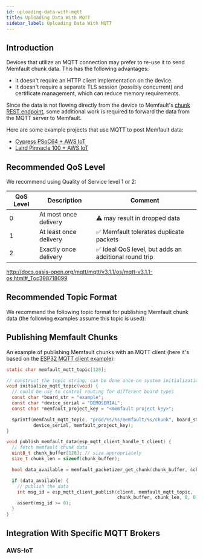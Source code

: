 ```yaml
---
id: uploading-data-with-mqtt
title: Uploading Data With MQTT
sidebar_label: Uploading Data With MQTT
---
```



## Introduction

Devices that utilize an MQTT connection may prefer to re-use it to send Memfault
chunk data. This has the following advantages:

- It doesn't require an HTTP client implementation on the device.
- It doesn't require a separate TLS session (possibly concurrent) and
  certificate management, which can reduce memory requirements.

Since the data is not flowing directly from the device to Memfault's
[chunk REST endpoint](https://api-docs.memfault.com/?version=latest#66b0e390-2c3e-4c0d-b6c2-836a287b9e5f), some additional work is required to forward the data from the MQTT
server to Memfault.

Here are some example projects that use MQTT to post Memfault data:

- [Cypress PSoC64 + AWS IoT](https://github.com/memfault/memfault-firmware-sdk/tree/master/examples/cypress/CY8CKIT-064S0S2-4343W)
- [Laird Pinnacle 100 + AWS IoT](/docs/mcu/pinnacle-100-guide)

## Recommended QoS Level

We recommend using Quality of Service level 1 or 2:

| QoS Level | Description            | Comment                                               |
| --------- | ---------------------- | ----------------------------------------------------- |
| 0         | At most once delivery  | ⚠️ may result in dropped data                         |
| 1         | At least once delivery | ✅ Memfault tolerates duplicate packets               |
| 2         | Exactly once delivery  | ✅ Ideal QoS level, but adds an additional round trip |

<http://docs.oasis-open.org/mqtt/mqtt/v3.1.1/os/mqtt-v3.1.1-os.html#_Toc398718099>

## Recommended Topic Format

We recommend the following topic format for publishing Memfault chunk data (the
following examples assume this topic is used):

<MqttTopic />

## Publishing Memfault Chunks

An example of publishing Memfault chunks with an MQTT client (here it's based on
the
[ESP32 MQTT client example](https://github.com/espressif/esp-idf/blob/b4d792446c324934fd75e36219254547a54e738c/examples/protocols/mqtt/ssl_mutual_auth/main/app_main.c)):

```c
static char memfault_mqtt_topic[128];

// construct the topic string; can be done once on system initialization
void initialize_mqtt_topic(void) {
  // could be use to control routing for different board types
  const char *board_str = "example";
  const char *device_serial = "DEMOSERIAL";
  const char *memfault_project_key = "<memfault project key>";

  sprintf(memfault_mqtt_topic, "prod/%s/%s/memfault/%s/chunk", board_str,
          device_serial, memfault_project_key);
}

void publish_memfault_data(esp_mqtt_client_handle_t client) {
  // fetch memfault chunk data
  uint8_t chunk_buffer[128]; // size appropriately
  size_t chunk_len = sizeof(chunk_buffer);

  bool data_available = memfault_packetizer_get_chunk(chunk_buffer, &chunk_len);

  if (data_available) {
    // publish the data
    int msg_id = esp_mqtt_client_publish(client, memfault_mqtt_topic,
                                         chunk_buffer, chunk_len, 0, 0);
    assert(msg_id >= 0);
  }
}
```

## Integration With Specific MQTT Brokers

### AWS-IoT

<MqttAws />
